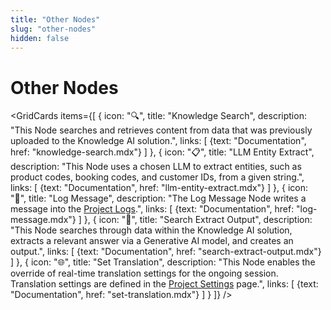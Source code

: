 ```yaml
---
title: "Other Nodes"
slug: "other-nodes"
hidden: false
---
```



# Other Nodes

<GridCards items={[
  {
    icon: "🔍",
    title: "Knowledge Search",
    description: "This Node searches and retrieves content from data that was previously uploaded to the Knowledge AI solution.",
    links: [
      {text: "Documentation", href: "knowledge-search.mdx"}
    ]
  },
  {
    icon: "📋",
    title: "LLM Entity Extract",
    description: "This Node uses a chosen LLM to extract entities, such as product codes, booking codes, and customer IDs, from a given string.",
    links: [
      {text: "Documentation", href: "llm-entity-extract.mdx"}
    ]
  },
  {
    icon: "📝",
    title: "Log Message",
    description: "The Log Message Node writes a message into the [Project Logs](../../../test/logs.mdx).",
    links: [
      {text: "Documentation", href: "log-message.mdx"}
    ]
  },
  {
    icon: "📄",
    title: "Search Extract Output",
    description: "This Node searches through data within the Knowledge AI solution, extracts a relevant answer via a Generative AI model, and creates an output.",
    links: [
      {text: "Documentation", href: "search-extract-output.mdx"}
    ]
  },
  {
    icon: "🌐",
    title: "Set Translation",
    description: "This Node enables the override of real-time translation settings for the ongoing session. Translation settings are defined in the [Project Settings](../../../administer/access/project-settings.mdx) page.",
    links: [
      {text: "Documentation", href: "set-translation.mdx"}
    ]
  }
]} />
